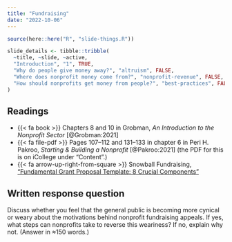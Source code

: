 ```yaml
---
title: "Fundraising"
date: "2022-10-06"
---
```


```r
source(here::here("R", "slide-things.R"))

slide_details <- tibble::tribble(
  ~title, ~slide, ~active,
  "Introduction", "1", TRUE,
  "Why do people give money away?", "altruism", FALSE,
  "Where does nonprofit money come from?", "nonprofit-revenue", FALSE,
  "How should nonprofits get money from people?", "best-practices", FALSE
)
```

## Readings

- {{< fa book >}} Chapters 8 and 10 in Grobman, *An Introduction to the Nonprofit Sector* [@Grobman:2021]
- {{< fa file-pdf >}} Pages 107–112 and 131–133 in chapter 6 in Peri H. Pakroo, *Starting & Building a Nonprofit* [@Pakroo:2021] (the PDF for this is on iCollege under "Content".)
- {{< fa arrow-up-right-from-square >}} Snowball Fundraising, ["Fundamental Grant Proposal Template: 8 Crucial Components"](https://snowballfundraising.com/fundamental-grant-proposal-template/)


## Written response question

Discuss whether you feel that the general public is becoming more cynical or weary about the motivations behind nonprofit fundraising appeals. If yes, what steps can nonprofits take to reverse this weariness? If no, explain why not. (Answer in ≈150 words.)

